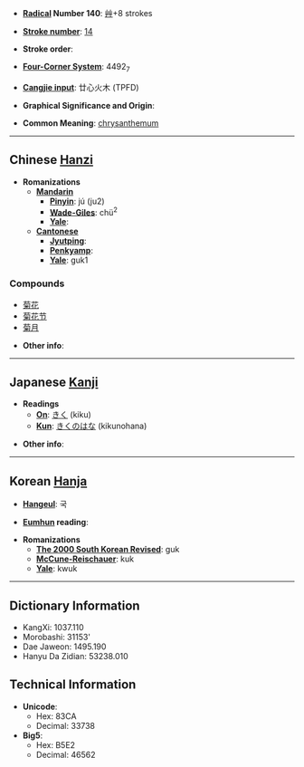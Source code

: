 * '''[[Wiktionary:Chinese radical index| Radical]] Number 140''': [[Wiktionary:Chinese radical index 艸|艸]]+8 strokes

* '''[[Wiktionary:Chinese total strokes index|Stroke number]]''': [[Wiktionary:Chinese total strokes index 14|14]]

* '''Stroke order''': 

* '''[[Wiktionary:Chinese four corner index|Four-Corner System]]''': 4492<sub>7</sub>

* '''[[Wiktionary:Chinese Cangjie index|Cangjie input]]''': 廿心火木 (TPFD)

* '''Graphical Significance and Origin''': 

* '''Common Meaning''': [[chrysanthemum]]

----

== Chinese [[Hanzi]] ==

* '''Romanizations'''
** '''[[Mandarin]]'''
*** '''[[Pinyin]]''': jú (ju2)
*** '''[[Wade-Giles]]''': chü<sup>2</sup>
*** '''[[Yale]]''': 
** '''[[Cantonese]]'''
*** '''[[Jyutping]]''':
*** '''[[Penkyamp]]''': 
*** '''[[Yale]]''': guk1

===Compounds===
*[[菊花]]
*[[菊花节]]
*[[菊月]]

* '''Other info''': 

----

== Japanese [[Kanji]] ==

* '''Readings'''
** '''[[On]]''': [[きく]] (kiku)
** '''[[Kun]]''': [[きくのはな]] (kikunohana)

* '''Other info''':  

----

== Korean [[Hanja]] ==

* '''[[Hangeul]]''': 국

* '''[[Eumhun]] reading''': 

* '''Romanizations'''
** '''[[The 2000 South Korean Revised Romanization|The 2000 South Korean Revised]]''': guk
** '''[[McCune-Reischauer]]''': kuk
** '''[[Yale]]''': kwuk

----

== Dictionary Information ==

* KangXi: 1037.110
* Morobashi: 31153'
* Dae Jaweon: 1495.190
* Hanyu Da Zidian: 53238.010

== Technical Information ==

* '''Unicode''':
** Hex: 83CA
** Decimal: 33738
* '''Big5''':
** Hex: B5E2
** Decimal: 46562
